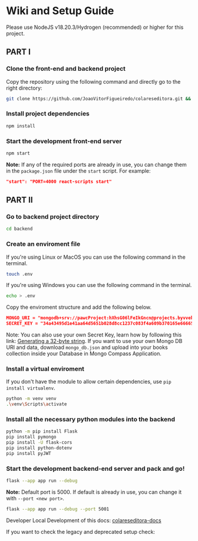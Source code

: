 
# Wiki and Setup Guide

<Callout type="info">
  Please use NodeJS v18.20.3/Hydrogen (recommended) or higher for this project.
</Callout>

## PART I

<Steps>

### Clone the front-end and backend project
 
Copy the repository using the following command and directly go to the right directory:

```bash copy
git clone https://github.com/JoaoVitorFigueiredo/colareseditora.git && cd colareseditora
```
 
### Install project dependencies
 
```bash copy
npm install
```

### Start the development front-end server

```bash copy
npm start
```

**Note:** If any of the required ports are already in use, you can change them in the `package.json` file under the `start` script. For example:
```json copy
"start": "PORT=4000 react-scripts start"
```

</Steps>

## PART II

<Steps>

### Go to backend project directory
 
```bash copy
cd backend
```

### Create an enviroment file

If you're using Linux or MacOS you can use the following command in the terminal.
 
```bash copy
touch .env
```

If you're using Windows you can use the following command in the terminal.
 
```bash copy
echo > .env
```

Copy the enviroment structure and add the following below.

```json copy
MONGO_URI = "mongodb+srv://pawcProject:hXhsG06lFeIkGncn@projects.byvvekw.mongodb.net/"
SECRET_KEY = "34a43495d1e41aa64d5651b028d8cc1237c083f4a609b370165e66665f87d35a"
```

Note: You can also use your own Secret Key, learn how by following this link: [Generating a 32-byte string](/authentication#token-required-barrier).
If you want to use your own Mongo DB URI and data, download `mongo_db.json` and upload into your books collection inside your Database in Mongo Compass Application.

 
### Install a virtual enviroment

If you don't have the module to allow certain dependencies, use `pip install virtualenv`.
 
```bash copy
python -m venv venv 
.\venv\Scripts\activate
```

### Install all the necessary python modules into the backend

```bash copy
python -m pip install Flask
pip install pymongo
pip install -U flask-cors
pip install python-dotenv
pip install pyJWT
```

### Start the development backend-end server and pack and go!

```bash copy
flask --app app run --debug
```

**Note:** Default port is 5000. If default is already in use, you can change it with `--port <new port>`.
```bash copy
flask --app app run --debug --port 5001
```

</Steps>

Developer Local Development of this docs: [colareseditora-docs](https://github.com/Rodaviva29/colareseditora-docs)

If you want to check the legacy and deprecated setup check:

<Card title="Version V1" href="/setup-legacy" />